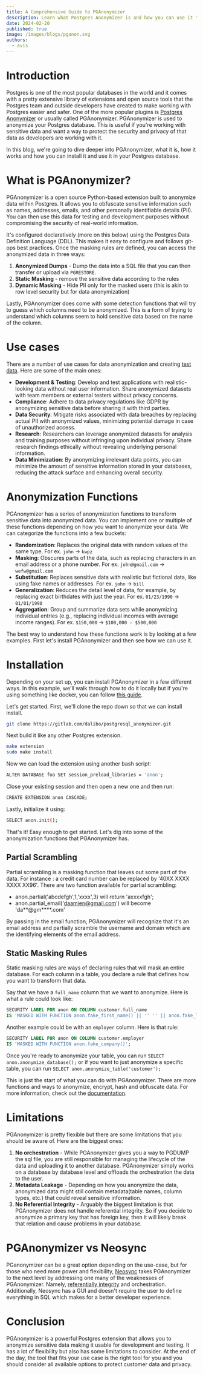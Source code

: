 ```yaml
---
title: A Comprehensive Guide to PGAnonymizer
description: Learn what Postgres Anonymizer is and how you can use it to anonymize data in Postgres for better data security and privacy.
date: 2024-02-20
published: true
image: /images/blogs/pganon.svg
authors:
  - evis
---
```


# Introduction

Postgres is one of the most popular databases in the world and it comes with a pretty extensive library of extensions and open source tools that the Postgres team and outside developers have created to make working with Postgres easier and safer. One of the more popular plugins is [Postgres Anonymizer](https://postgresql-anonymizer.readthedocs.io/en/stable/) or usually called PGAnonymizer. PGAnonymizer is used to anonymize your Postgres database. This is useful if you're working with sensitive data and want a way to protect the security and privacy of that data as developers are working with it.

In this blog, we're going to dive deeper into PGAnonymizer, what it is, how it works and how you can install it and use it in your Postgres database.

# What is PGAnonymizer?

PGAnonymizer is a open source Python-based extension built to anonymize data within Postgres. It allows you to obfuscate sensitive information such as names, addresses, emails, and other personally identifiable details (PII). You can then use this data for testing and development purposes without compromising the security of real-world information.

It's configured declaratively (more on this below) using the Postgres Data Definition Language (DDL). This makes it easy to configure and follows git-ops best practices. Once the masking rules are defined, you can access the anonymized data in three ways:

1. **Anonymized Dumps** - Dump the data into a SQL file that you can then transfer or upload via `PGRESTORE`.
2. **Static Masking** - remove the sensitive data according to the rules
3. **Dynamic Masking** - Hide PII only for the masked users (this is akin to row level security but for data anonymization)

Lastly, PGAnonymizer does come with some detection functions that will try to guess which columns need to be anonymized. This is a form of trying to understand which columns seem to hold sensitive data based on the name of the column.

# Use cases

There are a number of use cases for data anonymization and creating [test data](/blog/what-is-test-data). Here are some of the main ones:

- **Development & Testing**: Develop and test applications with realistic-looking data without real user information. Share anonymized datasets with team members or external testers without privacy concerns.
- **Compliance**: Adhere to data privacy regulations like GDPR by anonymizing sensitive data before sharing it with third parties.
- **Data Security**: Mitigate risks associated with data breaches by replacing actual PII with anonymized values, minimizing potential damage in case of unauthorized access.
- **Research**: Researchers can leverage anonymized datasets for analysis and training purposes without infringing upon individual privacy. Share research findings ethically without revealing underlying personal information.
- **Data Minimization**: By anonymizing irrelevant data points, you can minimize the amount of sensitive information stored in your databases, reducing the attack surface and enhancing overall security.

# Anonymization Functions

PGAnonymizer has a series of anonymization functions to transform sensitive data into anonymized data. You can implement one or multiple of these functions depending on how you want to anonymize your data. We can categorize the functions into a few buckets:

- **Randomization**: Replaces the original data with random values of the same type. For ex. `john` -> `kwpz`
- **Masking**: Obscures parts of the data, such as replacing characters in an email address or a phone number. For ex. `john@gmail.com` -> `wefw@gmail.com`
- **Substitution**: Replaces sensitive data with realistic but fictional data, like using fake names or addresses. For ex. `john` -> `bill`
- **Generalization**: Reduces the detail level of data, for example, by replacing exact birthdates with just the year. For ex. `01/23/1990` -> `01/01/1990`
- **Aggregation**: Group and summarize data sets while anonymizing individual entries (e.g., replacing individual incomes with average income ranges). For ex. `$150,000` -> `$100,000 - $500,000`

The best way to understand how these functions work is by looking at a few examples. First let's install PGAnonymizer and then see how we can use it.

# Installation

Depending on your set up, you can install PGAnonymizer in a few different ways. In this example, we'll walk through how to do it locally but if you're using something like docker, you can follow [this guide](https://postgresql-anonymizer.readthedocs.io/en/stable/INSTALL/#install-with-docker).

Let's get started. First, we'll clone the repo down so that we can install install.

```bash
git clone https://gitlab.com/dalibo/postgresql_anonymizer.git
```

Next build it like any other Postgres extension.

```bash
make extension
sudo make install
```

Now we can load the extension using another bash script:

```bash
ALTER DATABASE foo SET session_preload_libraries = 'anon';
```

Close your existing session and then open a new one and then run:

```bash
CREATE EXTENSION anon CASCADE;
```

Lastly, initialize it using:

```bash
SELECT anon.init();
```

That's it! Easy enough to get started. Let's dig into some of the anonymization functions that PGAnonymizer has.

## Partial Scrambling

Partial scrambling is a masking function that leaves out some part of the data. For instance : a credit card number can be replaced by '40XX XXXX XXXX XX96'. There are two function available for partial scrambling:

- anon.partial('abcdefgh',1,'xxxx',3) will return 'axxxxfgh';
- anon.partial_email('daamien@gmail.com') will become 'da**@gm\*\***.com'

By passing in the email function, PGAnonymizer will recognize that it's an email address and partially scramble the username and domain which are the identifying elements of the email address.

## Static Masking Rules

Static masking rules are ways of declaring rules that will mask an entire database. For each column in a table, you declare a rule that defines how you want to transform that data.

Say that we have a `full_name` column that we want to anonymize. Here is what a rule could look like:

```sql
SECURITY LABEL FOR anon ON COLUMN customer.full_name
IS 'MASKED WITH FUNCTION anon.fake_first_name() || '' '' || anon.fake_last_name()';
```

Another example could be with an `employer` column. Here is that rule:

```sql
SECURITY LABEL FOR anon ON COLUMN customer.employer
IS 'MASKED WITH FUNCTION anon.fake_company()';
```

Once you're ready to anonymize your table, you can run `SELECT anon.anonymize_database();` or if you want to just anonymize a specific table, you can run `SELECT anon.anonymize_table('customer');`

This is just the start of what you can do with PGAnonymizer. There are more functions and ways to anonymize, encrypt, hash and obfuscate data. For more information, check out the [documentation](https://postgresql-anonymizer.readthedocs.io/en/stable/).

# Limitations

PGAnonymizer is pretty flexible but there are some limitations that you should be aware of. Here are the biggest ones:

1. **No orchestration** - While PGAnonymizer gives you a way to PGDUMP the sql file, you are still responsible for managing the lifecycle of the data and uploading it to another database. PGAnonymizer simply works on a database by database level and offloads the orchestration the data to the user.
2. **Metadata Leakage** - Depending on how you anonymize the data, anonymized data might still contain metadata(table names, column types, etc.) that could reveal sensitive information.
3. **No Referential Integrity** - Arguably the biggest limitation is that PGAnonymizer does not handle referential integrity. So if you decide to anonymize a primary key that has foreign key, then it will likely break that relation and cause problems in your database.

# PGAnonymizer vs Neosync

PGanonymizer can be a great option depending on the use-case, but for those who need more power and flexibility, [Neosync](https://www.neosync.dev) takes PGAnonymizer to the next level by addressing one many of the weaknesses of PGAnonymizer. Namely, [referentially integrity](/blog/referential-integrity) and orchestration. Additionally, Neosync has a GUI and doesn't require the user to define everything in SQL which makes for a better developer experience.

# Conclusion

PGAnonymizer is a powerful Postgres extension that allows you to anonymize sensitive data making it usable for development and testing. It has a lot of flexibility but also has some limitations to consider. At the end of the day, the tool that fits your use case is the right tool for you and you should consider all available options to protect customer data and privacy.
